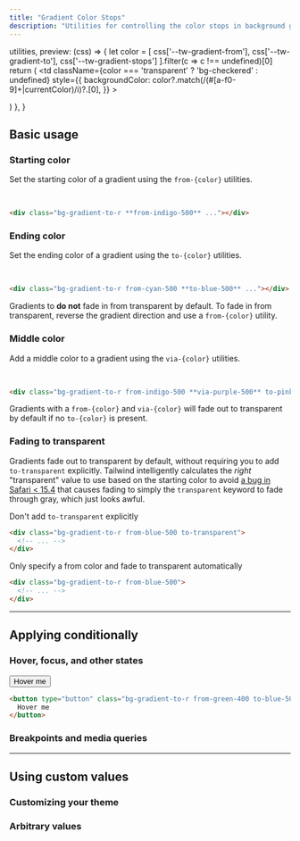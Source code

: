 ```yaml
---
title: "Gradient Color Stops"
description: "Utilities for controlling the color stops in background gradients."
---
```



  utilities,
  preview: (css) => {
    let color = [
      css['--tw-gradient-from'],
      css['--tw-gradient-to'],
      css['--tw-gradient-stops']
    ].filter(c => c !== undefined)[0]
    return (
      <td
        className={color === 'transparent' ? 'bg-checkered' : undefined}
        style={{
          backgroundColor: color?.match(/(#[a-f0-9]+|currentColor)/i)?.[0],
        }}
      >
        <div className="w-24" />
      </td>
    )
  },
}

## Basic usage

### Starting color

Set the starting color of a gradient using the `from-{color}` utilities.

<Example>
  <div class="space-y-2 mx-5">
    <div class="flex justify-between">
      <div class="flex flex-col space-y-2 items-center -translate-x-5">
        <div class="rounded-full h-10 w-10 bg-indigo-500 border-4 border-white shadow-lg"></div>
        <div class="bg-slate-300 w-0.5 h-4"></div>
      </div>
    </div>
    <div class="p-4 rounded-lg bg-gradient-to-r from-indigo-500">&nbsp;</div>
  </div>
</Example>

```html
<div class="bg-gradient-to-r **from-indigo-500** ..."></div>
```

### Ending color

Set the ending color of a gradient using the `to-{color}` utilities.

<Example>
  <div class="space-y-2 mx-5">
    <div class="flex justify-between">
      <div class="flex flex-col space-y-2 items-center -translate-x-5">
        <div class="rounded-full h-10 w-10 bg-cyan-500 border-4 border-white shadow-lg"></div>
        <div class="bg-slate-300 w-0.5 h-4"></div>
      </div>
      <div class="flex flex-col space-y-2 items-center translate-x-5">
        <div class="rounded-full h-10 w-10 bg-blue-500 border-4 border-white shadow-lg"></div>
        <div class="bg-slate-300 w-0.5 h-4"></div>
      </div>
    </div>
    <div class="p-4 rounded-lg bg-gradient-to-r from-cyan-500 to-blue-500">&nbsp;</div>
  </div>
</Example>

```html
<div class="bg-gradient-to-r from-cyan-500 **to-blue-500** ..."></div>
```

Gradients to **do not** fade in from transparent by default. To fade in from transparent, reverse the gradient direction and use a `from-{color}` utility.

### Middle color

Add a middle color to a gradient using the `via-{color}` utilities.

<Example>
  <div class="space-y-2 mx-5">
    <div class="flex justify-between">
      <div class="flex flex-col space-y-2 items-center -translate-x-5">
        <div class="rounded-full h-10 w-10 bg-indigo-500 border-4 border-white shadow-lg"></div>
        <div class="bg-slate-300 w-0.5 h-4"></div>
      </div>
      <div class="flex flex-col space-y-2 items-center">
        <div class="rounded-full h-10 w-10 bg-purple-500 border-4 border-white shadow-lg"></div>
        <div class="bg-slate-300 w-0.5 h-4"></div>
      </div>
      <div class="flex flex-col space-y-2 items-center translate-x-5">
        <div class="rounded-full h-10 w-10 bg-pink-500 border-4 border-white shadow-lg"></div>
        <div class="bg-slate-300 w-0.5 h-4"></div>
      </div>
    </div>
    <div class="p-4 rounded-lg bg-gradient-to-r from-indigo-500 via-purple-500 to-pink-500">&nbsp;</div>
  </div>
</Example>

```html
<div class="bg-gradient-to-r from-indigo-500 **via-purple-500** to-pink-500 ..."></div>
```

Gradients with a `from-{color}` and `via-{color}` will fade out to transparent by default if no `to-{color}` is present.

### Fading to transparent

Gradients fade out to transparent by default, without requiring you to add `to-transparent` explicitly. Tailwind intelligently calculates the _right_ "transparent" value to use based on the starting color to avoid [a bug in Safari < 15.4](https://bugs.webkit.org/show_bug.cgi?id=150940) that causes fading to simply the `transparent` keyword to fade through gray, which just looks awful.

<TipBad>Don't add `to-transparent` explicitly</TipBad>

```html
<div class="bg-gradient-to-r from-blue-500 to-transparent">
  <!-- ... -->
</div>
```

<TipGood>Only specify a from color and fade to transparent automatically</TipGood>

```html
<div class="bg-gradient-to-r from-blue-500">
  <!-- ... -->
</div>
```

---

## <Heading ignore>Applying conditionally</Heading>

### <Heading ignore>Hover, focus, and other states</Heading>

<HoverFocusAndOtherStates featuredClass="from-pink-500">

<Example>
  <div class="flex justify-center">
    <button type="button" class="bg-gradient-to-r from-teal-400 to-blue-500 hover:from-pink-500 hover:to-orange-500 text-white font-semibold px-6 py-3 rounded-md">
      Hover me
    </button>
  </div>
</Example>

```html
<button type="button" class="bg-gradient-to-r from-green-400 to-blue-500 **hover:from-pink-500 hover:to-yellow-500** ...">
  Hover me
</button>
```

</HoverFocusAndOtherStates>

### <Heading ignore>Breakpoints and media queries</Heading>

<BreakpointsAndMediaQueries defaultClass="bg-gradient-to-r from-purple-400" featuredClass="from-yellow-500" />

---

## Using custom values

### Customizing your theme

<CustomizePluginColors name="gradient" configKey="gradientColorStops" />

### Arbitrary values

<ArbitraryValues property="from|via|to-{color}" featuredClass="from-[#243c5a]" />
